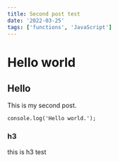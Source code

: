 ```yaml
---
title: Second post test
date: '2022-03-25'
tags: ['functions', 'JavaScript']
---
```



# Hello world

## Hello

This is my second post.

```tsx
console.log('Hello world.');
```

### h3

this is h3 test

